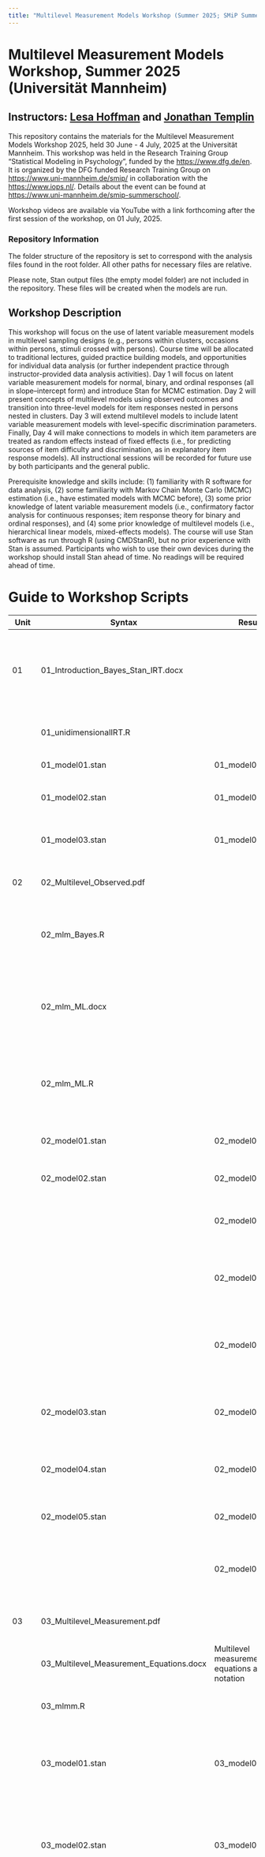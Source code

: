 ```yaml
---
title: "Multilevel Measurement Models Workshop (Summer 2025; SMiP Summer School)"
---
```


# Multilevel Measurement Models Workshop, Summer 2025 (Universität Mannheim)

## Instructors: [Lesa Hoffman](https://lesahoffman.com) and [Jonathan Templin](https://jonathantemplin.com)

This repository contains the materials for the Multilevel Measurement Models Workshop 2025, held 30 June - 4 July, 2025 at the Universität Mannheim. This workshop was held in the Research Training Group "Statistical Modeling in Psychology", funded by the [https://www.dfg.de/en](German Research Foundation (DFG)). It is organized by the DFG funded Research Training Group on [https://www.uni-mannheim.de/smip/](“Statistical Modeling in Psychology” (SMiP)) in collaboration with the [https://www.iops.nl/](Interuniversity Graduate School of Psychometrics and Sociometrics (IOPS)). Details about the event can be found at [https://www.uni-mannheim.de/smip-summerschool/](https://www.uni-mannheim.de/smip-summerschool/). 

Workshop videos are available via YouTube with a link forthcoming after the first session of the workshop, on 01 July, 2025.

### Repository Information

The folder structure of the repository is set to correspond with the analysis files found in the root folder. All other paths for necessary files are relative.

Please note, Stan output files (the empty model folder) are not included in the repository. These files will be created when the models are run.

## Workshop Description

This workshop will focus on the use of latent variable measurement models in multilevel sampling designs (e.g., persons within clusters, occasions within persons, stimuli crossed with persons). Course time will be allocated to traditional lectures, guided practice building models, and opportunities for individual data analysis (or further independent practice through instructor-provided data analysis activities). Day 1 will focus on latent variable measurement models for normal, binary, and ordinal responses (all in slope–intercept form) and introduce Stan for MCMC estimation. Day 2 will present concepts of multilevel models using observed outcomes and transition into three-level models for item responses nested in persons nested in clusters. Day 3 will extend multilevel models to include latent variable measurement models with level-specific discrimination parameters. Finally, Day 4 will make connections to models in which item parameters are treated as random effects instead of fixed effects (i.e., for predicting sources of item difficulty and discrimination, as in explanatory item response models). All instructional sessions will be recorded for future use by both participants and the general public.

Prerequisite knowledge and skills include: (1) familiarity with R software for data analysis, (2) some familiarity with Markov Chain Monte Carlo (MCMC) estimation (i.e., have estimated models with MCMC before), (3) some prior knowledge of latent variable measurement models (i.e., confirmatory factor analysis for continuous responses; item response theory for binary and ordinal responses), and (4) some prior knowledge of multilevel models (i.e., hierarchical linear models, mixed-effects models). The course will use Stan software as run through R (using CMDStanR), but no prior experience with Stan is assumed. Participants who wish to use their own devices during the workshop should install Stan ahead of time. No readings will be required ahead of time.


# Guide to Workshop Scripts


| Unit | Syntax | Results | Description |
| --- | --- | --- | --- |
| 01 | 01_Introduction_Bayes_Stan_IRT.docx |  | Quarto document with Word-formatted slides for Introduction to Bayesian Estimation with Stan |
|  | 01_unidimensionalIRT.R | | R script for IRT models (Marginal ML and Bayesian) |
|    | 01_model01.stan | 01_model01.RData | Unidimenionsal 1PL Model |
|    | 01_model02.stan | 01_model02.RData | Unidimenionsal 2PL Model (Standardized Factor) |
|    | 01_model03.stan | 01_model03.RData | Unidimenionsal 2PL Model (Maker Item Discrimination) |
| 02 | 02_Multilevel_Observed.pdf |  | PDF of slides for Multilevel (Observed) Models |
|  | 02_mlm_Bayes.R |  | R script for Multilevel (Non-Measurement) Models with Bayesian Estimation |
|    | 02_mlm_ML.docx |  | R markdown output for Multilevel (Non-Measurement) Models with Maximum Likelihood Estimation |
|    | 02_mlm_ML.R |  | R script for Multilevel (Non-Measurement) Models with Maximum Likelihood Estimation |
|    | 02_model01.stan | 02_model01.RData | Empty (Non-Multilevel) Linear Model for Sum Score |
|    | 02_model02.stan | 02_model02a.RData | Random Intercept Model for Sum Score |
|    |  | 02_model02b.RData | Multilevel Model of Sum Score with Free/Reduced Lunch Smushed |
|    |  | 02_model02c.RData | Multilevel Model of Sum Score with Free/Reduced Lunch at L1 and L2 |
|    |  | 02_model02d.RData | Multilevel Model of Sum Score with Cluster Centered Free/Reduced Lunch at L1 and L2 |
|    | 02_model03.stan | 02_model03.RData | Empty (Non-Multilevel) Generalized Linear Model for Free/Reduced Lunch Status |
|    | 02_model04.stan | 02_model04.RData | Random Intercept Model for Free/Reduced Lunch Status |
|    | 02_model05.stan | 02_model05a.RData | Random Linear Slope Model for Free/Reduced Lunch Status |  
|    |  | 02_model05b.RData | Random Linear Slope Model for Free/Reduced Lunch Status with Cross-Level Interaction |  
| 03 | 03_Multilevel_Measurement.pdf | | PDF of slides for Multilevel Measurement Models |
| | 03_Multilevel_Measurement_Equations.docx | Multilevel measurement model equations and notation |
|  | 03_mlmm.R | | R script for Multilevel Measurement Models with Stan |
|      | 03_model01.stan | 03_model01.RData | Empty (Non-Measurement) Two-Level Model with Correlated Random Item Intercepts |
|      | 03_model02.stan | 03_model02.RData | Within-School Measurement Model with Correlated Random Item Intercepts and Within-School Discriminations Fixed=1 | 
|      | 03_model03.stan | 03_model03.RData | Within-School Measurement Model with Correlated Random Item Intercepts and Estimated Within-School Discriminations using Standardized Theta | 
|      | 03_model04.stan | 03_model04.RData | Within-School Measurement Model with Correlated Random Item Intercepts and Estimated Within-School Discriminations using Item1=Marker |
|      | 03_model05.stan | 03_model05.RData | Within-School and Between-School Measurement Model with Uncorrelated Random Item Intercepts and Estimated Level-Specific WS (Item1=Marker) and BS (Item10=Marker) Discriminations |
|      | 03_model06.stan | 03_model06.RData | Within-School and Between-School Measurement Model with Uncorrelated Random Item Intercepts and Estimated Level-Constrained WS (Item1=Marker) and BS (Item1=Marker) Discriminations |
|      | 03_model07.stan | 03_model07.RData | Within-School and Between-School Measurement Model without Random Item Intercepts and with Estimated Level-Constrained WS (Item1=Marker) and BS (Item1=Marker) Discriminations |
|      | 03_model08.stan | 03_model08.RData | Within-School and Between-School Measurement Model with Uncorrelated Random Item Intercepts and Free/Reduced Lunch MLM Predictor and Estimated Level-Constrained WS (Item1=Marker) and BS (Item1=Marker) Discriminations |
| Other | Other_Materials_from_Lesa_Hoffman.docx | | Word document with additional materials from Lesa Hoffman |
| | | | | 
